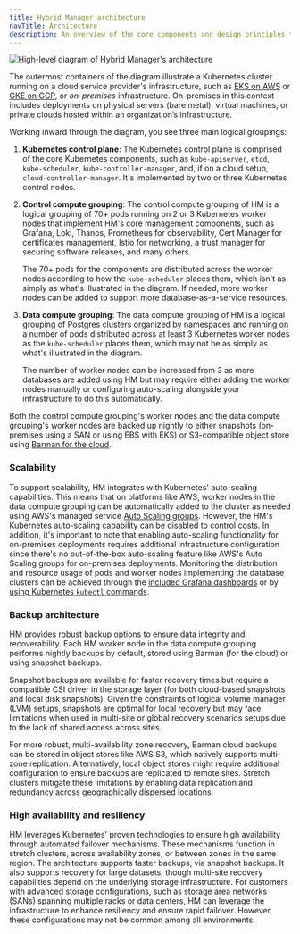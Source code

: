 ```yaml
---
title: Hybrid Manager architecture
navTitle: Architecture
description: An overview of the core components and design principles that enable Hybrid Manager to orchestrate and manage Postgres clusters across varied environments.
---
```


![High-level diagram of Hybrid Manager's architecture](../images/hcp_high-level_light.svg)

The outermost containers of the diagram illustrate a Kubernetes cluster running on a cloud service provider's infrastructure, such as [EKS on AWS](https://aws.amazon.com/eks/) or [GKE on GCP](https://cloud.google.com/kubernetes-engine), or *on-premises* infrastructure. On-premises in this context includes deployments on physical servers (bare metal), virtual machines, or private clouds hosted within an organization’s infrastructure. 

Working inward through the diagram, you see three main logical groupings:

1.  **Kubernetes control plane**: The Kubernetes control plane is comprised of the core Kubernetes components, such as `kube-apiserver`, `etcd`, `kube-scheduler`, `kube-controller-manager`, and, if on a cloud setup, `cloud-controller-manager`. It's implemented by two or three Kubernetes control nodes.

2.  **Control compute grouping**: The control compute grouping of HM is a logical grouping of 70+ pods running on 2 or 3 Kubernetes worker nodes that implement HM's core management components, such as Grafana, Loki, Thanos, Prometheus for observability, Cert Manager for certificates management, Istio for networking, a trust manager for securing software releases, and many others.

    The 70+ pods for the components are distributed across the worker nodes according to how the `kube-scheduler` places them, which isn't as simply as what's illustrated in the diagram.
    If needed, more worker nodes can be added to support more database-as-a-service resources.

3.  **Data compute grouping**: The data compute grouping of HM is a logical grouping of Postgres clusters organized by namespaces and running on a number of pods distributed across at least 3 Kubernetes worker nodes as the `kube-scheduler` places them, which may not be as simply as what's illustrated in the diagram.

    The number of worker nodes can be increased from 3 as more databases are added using HM but may require either adding the worker nodes manually or configuring auto-scaling alongside your infrastructure to do this automatically.

Both the control compute grouping's worker nodes and the data compute grouping's worker nodes are backed up nightly to either snapshots (on-premises using a SAN or using EBS with EKS) or S3-compatible object store using [Barman for the cloud](https://docs.pgbarman.org/release/3.12.0/user_guide/barman_cloud.html).

### Scalability

To support scalability, HM integrates with Kubernetes' auto-scaling capabilities.
This means that on platforms like AWS, worker nodes in the data compute grouping can be automatically added to the cluster as needed using AWS's managed service [Auto Scaling groups](https://docs.aws.amazon.com/autoscaling/ec2/userguide/auto-scaling-groups.html).
However, the HM's Kubernetes auto-scaling capability can be disabled to control costs.
In addition, it's important to note that enabling auto-scaling functionality for on-premises deployments requires additional infrastructure configuration since there's no out-of-the-box auto-scaling feature like AWS's Auto Scaling groups for on-premises deployments.
Monitoring the distribution and resource usage of pods and worker nodes implementing the database clusters can be achieved through the [included Grafana dashboards](../using_hybrid_manager/cluster_management/manage-clusters/trace-clusters/#grafana-hardware-utilization-dashboard) or by [using Kubernetes `kubectl` commands](../using_hybrid_manager/cluster_management/manage-clusters/trace-clusters/#using-kubectl-to-check-underlying-cluster-resources).

### Backup architecture

HM provides robust backup options to ensure data integrity and recoverability.
Each HM worker node in the data compute grouping performs nightly backups by default, stored using Barman (for the cloud) or using snapshot backups.

Snapshot backups are available for faster recovery times but require a compatible CSI driver in the storage layer (for both cloud-based snapshots and local disk snapshots).
Given the constraints of logical volume manager (LVM) setups, snapshots are optimal for local recovery but may face limitations when used in multi-site or global recovery scenarios setups due to the lack of shared access across sites.

For more robust, multi-availability zone recovery, Barman cloud backups can be stored in object stores like AWS S3, which natively supports multi-zone replication.
Alternatively, local object stores might require additional configuration to ensure backups are replicated to remote sites.
Stretch clusters mitigate these limitations by enabling data replication and redundancy across geographically dispersed locations.

### High availability and resiliency

HM leverages Kubernetes' proven technologies to ensure high availability through automated failover mechanisms.
These mechanisms function in stretch clusters, across availability zones, or between zones in the same region.
The architecture supports faster backups, via snapshot backups. It also supports recovery for large datasets, though multi-site recovery capabilities depend on the underlying storage infrastructure.
For customers with advanced storage configurations, such as storage area networks (SANs) spanning multiple racks or data centers, HM can leverage the infrastructure to enhance resiliency and ensure rapid failover. However, these configurations may not be common among all environments.
